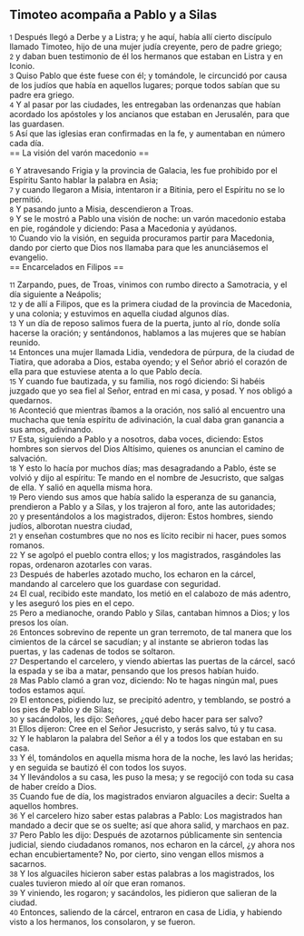 == Timoteo acompaña a Pablo y a Silas ==

{{anchor|1}} <small>1</small> Después llegó a Derbe y a Listra; y he aquí, había allí cierto discípulo llamado Timoteo, hijo de una mujer judía creyente, pero de padre griego;<br>
{{anchor|2}} <small>2</small> y daban buen testimonio de él los hermanos que estaban en Listra y en Iconio.<br>
{{anchor|3}} <small>3</small> Quiso Pablo que éste fuese con él; y tomándole, le circuncidó por causa de los judíos que había en aquellos lugares; porque todos sabían que su padre era griego.<br>
{{anchor|4}} <small>4</small> Y al pasar por las ciudades, les entregaban las ordenanzas que habían acordado los apóstoles y los ancianos que estaban en Jerusalén, para que las guardasen.<br>
{{anchor|5}} <small>5</small> Así que las iglesias eran confirmadas en la fe, y aumentaban en número cada día.<br>
== La visión del varón macedonio ==

{{anchor|6}} <small>6</small> Y atravesando Frigia y la provincia de Galacia, les fue prohibido por el Espíritu Santo hablar la palabra en Asia;<br>
{{anchor|7}} <small>7</small> y cuando llegaron a Misia, intentaron ir a Bitinia, pero el Espíritu no se lo permitió.<br>
{{anchor|8}} <small>8</small> Y pasando junto a Misia, descendieron a Troas.<br>
{{anchor|9}} <small>9</small> Y se le mostró a Pablo una visión de noche: un varón macedonio estaba en pie, rogándole y diciendo: Pasa a Macedonia y ayúdanos.<br>
{{anchor|10}} <small>10</small> Cuando vio la visión, en seguida procuramos partir para Macedonia, dando por cierto que Dios nos llamaba para que les anunciásemos el evangelio.<br>
== Encarcelados en Filipos ==

{{anchor|11}} <small>11</small> Zarpando, pues, de Troas, vinimos con rumbo directo a Samotracia, y el día siguiente a Neápolis;<br>
{{anchor|12}} <small>12</small> y de allí a Filipos, que es la primera ciudad de la provincia de Macedonia, y una colonia; y estuvimos en aquella ciudad algunos días.<br>
{{anchor|13}} <small>13</small> Y un día de reposo salimos fuera de la puerta, junto al río, donde solía hacerse la oración; y sentándonos, hablamos a las mujeres que se habían reunido.<br>
{{anchor|14}} <small>14</small> Entonces una mujer llamada Lidia, vendedora de púrpura, de la ciudad de Tiatira, que adoraba a Dios, estaba oyendo; y el Señor abrió el corazón de ella para que estuviese atenta a lo que Pablo decía.<br>
{{anchor|15}} <small>15</small> Y cuando fue bautizada, y su familia, nos rogó diciendo: Si habéis juzgado que yo sea fiel al Señor, entrad en mi casa, y posad. Y nos obligó a quedarnos.<br>
{{anchor|16}} <small>16</small> Aconteció que mientras íbamos a la oración, nos salió al encuentro una muchacha que tenía espíritu de adivinación, la cual daba gran ganancia a sus amos, adivinando.<br>
{{anchor|17}} <small>17</small> Esta, siguiendo a Pablo y a nosotros, daba voces, diciendo: Estos hombres son siervos del Dios Altísimo, quienes os anuncian el camino de salvación.<br>
{{anchor|18}} <small>18</small> Y esto lo hacía por muchos días; mas desagradando a Pablo, éste se volvió y dijo al espíritu: Te mando en el nombre de Jesucristo, que salgas de ella. Y salió en aquella misma hora.<br>
{{anchor|19}} <small>19</small> Pero viendo sus amos que había salido la esperanza de su ganancia, prendieron a Pablo y a Silas, y los trajeron al foro, ante las autoridades;<br>
{{anchor|20}} <small>20</small> y presentándolos a los magistrados, dijeron: Estos hombres, siendo judíos, alborotan nuestra ciudad,<br>
{{anchor|21}} <small>21</small> y enseñan costumbres que no nos es lícito recibir ni hacer, pues somos romanos.<br>
{{anchor|22}} <small>22</small> Y se agolpó el pueblo contra ellos; y los magistrados, rasgándoles las ropas, ordenaron azotarles con varas.<br>
{{anchor|23}} <small>23</small> Después de haberles azotado mucho, los echaron en la cárcel, mandando al carcelero que los guardase con seguridad.<br>
{{anchor|24}} <small>24</small> El cual, recibido este mandato, los metió en el calabozo de más adentro, y les aseguró los pies en el cepo.<br>
{{anchor|25}} <small>25</small> Pero a medianoche, orando Pablo y Silas, cantaban himnos a Dios; y los presos los oían.<br>
{{anchor|26}} <small>26</small> Entonces sobrevino de repente un gran terremoto, de tal manera que los cimientos de la cárcel se sacudían; y al instante se abrieron todas las puertas, y las cadenas de todos se soltaron.<br>
{{anchor|27}} <small>27</small> Despertando el carcelero, y viendo abiertas las puertas de la cárcel, sacó la espada y se iba a matar, pensando que los presos habían huido.<br>
{{anchor|28}} <small>28</small> Mas Pablo clamó a gran voz, diciendo: No te hagas ningún mal, pues todos estamos aquí.<br>
{{anchor|29}} <small>29</small> El entonces, pidiendo luz, se precipitó adentro, y temblando, se postró a los pies de Pablo y de Silas;<br>
{{anchor|30}} <small>30</small> y sacándolos, les dijo: Señores, ¿qué debo hacer para ser salvo?<br>
{{anchor|31}} <small>31</small> Ellos dijeron: Cree en el Señor Jesucristo, y serás salvo, tú y tu casa.<br>
{{anchor|32}} <small>32</small> Y le hablaron la palabra del Señor a él y a todos los que estaban en su casa.<br>
{{anchor|33}} <small>33</small> Y él, tomándolos en aquella misma hora de la noche, les lavó las heridas; y en seguida se bautizó él con todos los suyos.<br>
{{anchor|34}} <small>34</small> Y llevándolos a su casa, les puso la mesa; y se regocijó con toda su casa de haber creído a Dios.<br>
{{anchor|35}} <small>35</small> Cuando fue de día, los magistrados enviaron alguaciles a decir: Suelta a aquellos hombres.<br>
{{anchor|36}} <small>36</small> Y el carcelero hizo saber estas palabras a Pablo: Los magistrados han mandado a decir que se os suelte; así que ahora salid, y marchaos en paz.<br>
{{anchor|37}} <small>37</small> Pero Pablo les dijo: Después de azotarnos públicamente sin sentencia judicial, siendo ciudadanos romanos, nos echaron en la cárcel, ¿y ahora nos echan encubiertamente? No, por cierto, sino vengan ellos mismos a sacarnos.<br>
{{anchor|38}} <small>38</small> Y los alguaciles hicieron saber estas palabras a los magistrados, los cuales tuvieron miedo al oír que eran romanos.<br>
{{anchor|39}} <small>39</small> Y viniendo, les rogaron; y sacándolos, les pidieron que salieran de la ciudad.<br>
{{anchor|40}} <small>40</small> Entonces, saliendo de la cárcel, entraron en casa de Lidia, y habiendo visto a los hermanos, los consolaron, y se fueron.<br>
